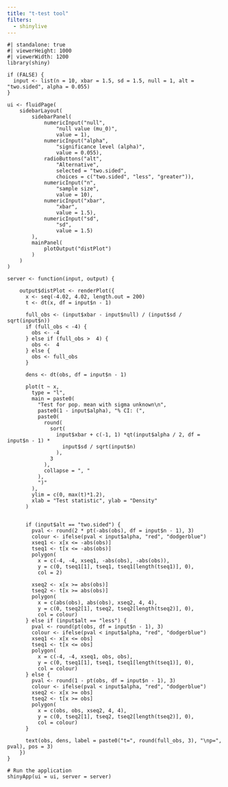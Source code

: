 ```yaml
---
title: "t-test tool"
filters:
  - shinylive
---
```


```shinylive-r
#| standalone: true
#| viewerHeight: 1000
#| viewerWidth: 1200
library(shiny)

if (FALSE) {
  input <- list(n = 10, xbar = 1.5, sd = 1.5, null = 1, alt = "two.sided", alpha = 0.055)
}

ui <- fluidPage(
    sidebarLayout(
        sidebarPanel(
            numericInput("null",
                "null value (mu_0)",
                value = 1),
            numericInput("alpha",
                "significance level (alpha)",
                value = 0.055),
            radioButtons("alt",
                "Alternative",
                selected = "two.sided",
                choices = c("two.sided", "less", "greater")),
            numericInput("n",
                "sample size",
                value = 10),
            numericInput("xbar",
                "xbar",
                value = 1.5),
            numericInput("sd",
                "sd",
                value = 1.5)
        ),
        mainPanel(
            plotOutput("distPlot")
        )
    )
)

server <- function(input, output) {
    
    output$distPlot <- renderPlot({
      x <- seq(-4.02, 4.02, length.out = 200)
      t <- dt(x, df = input$n - 1)

      full_obs <- (input$xbar - input$null) / (input$sd / sqrt(input$n))
      if (full_obs < -4) {
        obs <- -4
      } else if (full_obs >  4) {
        obs <-  4
      } else {
        obs <- full_obs
      }

      dens <- dt(obs, df = input$n - 1)
      
      plot(t ~ x,
        type = "l",
        main = paste0(
          "Test for pop. mean with sigma unknown\n",
          paste0(1 - input$alpha), "% CI: (", 
          paste0(
            round(
              sort(
                input$xbar + c(-1, 1) *qt(input$alpha / 2, df = input$n - 1) *
                  input$sd / sqrt(input$n)
                ),
              3
            ),
            collapse = ", "
          ),
          ")"
        ),
        ylim = c(0, max(t)*1.2),
        xlab = "Test statistic", ylab = "Density"
      )
      

      if (input$alt == "two.sided") {
        pval <- round(2 * pt(-abs(obs), df = input$n - 1), 3)
        colour <- ifelse(pval < input$alpha, "red", "dodgerblue")
        xseq1 <- x[x <= -abs(obs)]
        tseq1 <- t[x <= -abs(obs)]
        polygon(
          x = c(-4, -4, xseq1, -abs(obs), -abs(obs)),
          y = c(0, tseq1[1], tseq1, tseq1[length(tseq1)], 0),
          col = 2)

        xseq2 <- x[x >= abs(obs)]
        tseq2 <- t[x >= abs(obs)]
        polygon(
          x = c(abs(obs), abs(obs), xseq2, 4, 4),
          y = c(0, tseq2[1], tseq2, tseq2[length(tseq2)], 0),
          col = colour)
      } else if (input$alt == "less") {
        pval <- round(pt(obs, df = input$n - 1), 3)
        colour <- ifelse(pval < input$alpha, "red", "dodgerblue")
        xseq1 <- x[x <= obs]
        tseq1 <- t[x <= obs]
        polygon(
          x = c(-4, -4, xseq1, obs, obs),
          y = c(0, tseq1[1], tseq1, tseq1[length(tseq1)], 0),
          col = colour)
      } else {
        pval <- round(1 - pt(obs, df = input$n - 1), 3)
        colour <- ifelse(pval < input$alpha, "red", "dodgerblue")
        xseq2 <- x[x >= obs]
        tseq2 <- t[x >= obs]
        polygon(
          x = c(obs, obs, xseq2, 4, 4),
          y = c(0, tseq2[1], tseq2, tseq2[length(tseq2)], 0),
          col = colour)
      }

      text(obs, dens, label = paste0("t=", round(full_obs, 3), "\np=", pval), pos = 3)
    })
}

# Run the application 
shinyApp(ui = ui, server = server)
```


